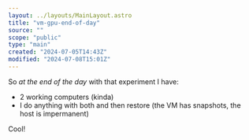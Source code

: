 ```yaml
---
layout: ../layouts/MainLayout.astro
title: "vm-gpu-end-of-day"
source: ""
scope: "public"
type: "main"
created: "2024-07-05T14:43Z"
modified: "2024-07-08T15:01Z"
---
```


So *at the end of the day* with that experiment I have:
- 2 working computers (kinda)
- I do anything with both and then restore (the VM has snapshots, the host is impermanent)

Cool!